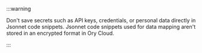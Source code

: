 :::warning

Don't save secrets such as API keys, credentials, or personal data directly in Jsonnet code snippets.
Jsonnet code snippets used for data mapping aren't stored in an encrypted format in Ory Cloud.

:::
